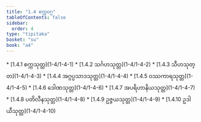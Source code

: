 ```yaml
---
title: "1.4 စက္ကဝဂ္ဂ"
tableOfContents: false
sidebar:
  order: 4
type: "tipitaka"
basket: "su"
book: "a4"
---
```



<DynamicBreadcrumb />



<TableOfContents book="a4" section="1.4">
* [1.4.1 စက္ကသုတ္တ](1-4/1-4-1)
* [1.4.2 သင်္ဂဟသုတ္တ](1-4/1-4-2)
* [1.4.3 သီဟသုတ္တ](1-4/1-4-3)
* [1.4.4 အဂ္ဂပ္ပသာဒသုတ္တ](1-4/1-4-4)
* [1.4.5 ဝဿကာရသုတ္တ](1-4/1-4-5)
* [1.4.6 ဒေါဏသုတ္တ](1-4/1-4-6)
* [1.4.7 အပရိဟာနိယသုတ္တ](1-4/1-4-7)
* [1.4.8 ပတိလီနသုတ္တ](1-4/1-4-8)
* [1.4.9 ဥဇ္ဇယသုတ္တ](1-4/1-4-9)
* [1.4.10 ဥဒါယီသုတ္တ](1-4/1-4-10)
</TableOfContents>